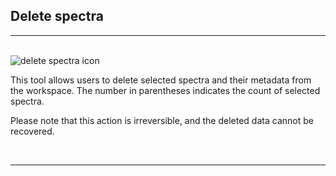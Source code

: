 

## Delete spectra
<hr />
<br />
<Image src={`${imagePath}delete_spectra_icon.svg`} alt="delete spectra icon" width={65} height={65} />

This tool allows users to delete selected spectra and their metadata from the workspace. The number in parentheses indicates the count of selected spectra. 

Please note that this action is irreversible, and the deleted data cannot be recovered.

<br />
<hr />
<br />
<FileManagementFooterLinks imagePath={imagePath} />
